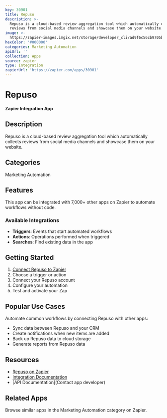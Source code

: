 ```yaml
---
key: 30901
title: Repuso
description: >-
  Repuso is a cloud-based review aggregation tool which automatically collects
  reviews from social media channels and showcase them on your website.
image: >-
  https://zapier-images.imgix.net/storage/developer_cli/ad9f6c56cb9705b8f9530d129ed0ed06.png?auto=format%2Ccompress&ixlib=python-3.0.0&q=50
hexColor: '#000000'
categories: Marketing Automation
apiUrl: ''
collection: Apps
source: zapier
type: Integration
zapierUrl: 'https://zapier.com/apps/30901'
---
```

# Repuso

**Zapier Integration App**

## Description

Repuso is a cloud-based review aggregation tool which automatically collects reviews from social media channels and showcase them on your website.

## Categories

Marketing Automation

## Features

This app can be integrated with 7,000+ other apps on Zapier to automate workflows without code.

### Available Integrations

- **Triggers**: Events that start automated workflows
- **Actions**: Operations performed when triggered
- **Searches**: Find existing data in the app

## Getting Started

1. [Connect Repuso to Zapier](https://zapier.com/apps/30901)
2. Choose a trigger or action
3. Connect your Repuso account
4. Configure your automation
5. Test and activate your Zap

## Popular Use Cases

Automate common workflows by connecting Repuso with other apps:

- Sync data between Repuso and your CRM
- Create notifications when new items are added
- Back up Repuso data to cloud storage
- Generate reports from Repuso data

## Resources

- [Repuso on Zapier](https://zapier.com/apps/30901)
- [Integration Documentation](https://zapier.com/apps/30901/integrations)
- [API Documentation](Contact app developer)

## Related Apps

Browse similar apps in the Marketing Automation category on Zapier.

